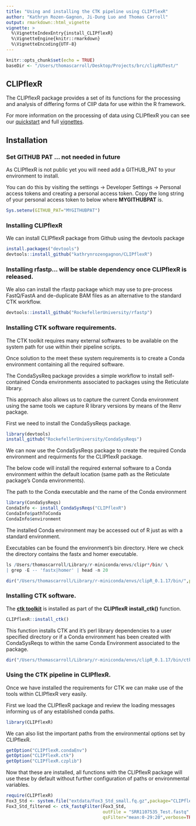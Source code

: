 ```yaml
---
title: "Using and installing the CTK pipeline using CLIPflexR"
author: "Kathryn Rozen-Gagnon, Ji-Dung Luo and Thomas Carroll"
output: rmarkdown::html_vignette
vignette: >
  %\VignetteIndexEntry{install_CLIPflexR}
  %\VignetteEngine{knitr::rmarkdown}
  %\VignetteEncoding{UTF-8}
---
```


```r
knitr::opts_chunk$set(echo = TRUE)
baseDir <- "/Users/thomascarroll/Desktop/Projects/brc/clipRUTest/"
```

## CLIPflexR


The CLIPflexR package provides a set of its functions for the processing and analysis of differing forms of ClIP data for use within the R framework.

For more information on the processing of data using CLIPflexR you can see our [quickstart](StandardandBrdU_Processing_CTK_small.html) and full [vignettes](StandardandBrdU_Processing_CTK.html).


## Installation


### Set GITHUB PAT ... not needed in future

As CLIPflexR is not public yet you will need add a GITHUB_PAT to your environment to install. 

You can do this by visiting the settings -> Developer Settings ->  Personal access tokens and creating a personal access token. Copy the long string of your personal access token to below where **MYGITHUBPAT** is.

```r
Sys.setenv(GITHUB_PAT="MYGITHUBPAT")
```

### Installing CLIPflexR

We can install CLIPflexR package from Github using the devtools package

```r
install.packages("devtools")
devtools::install_github("kathrynrozengagnon/CLIPflexR")
```

### Installing rfastp... will be stable dependency once CLIPflexR is released.
We also can install the rfastp package which may use to pre-process FastQ/FastA and de-duplicate BAM files as an alternative to the standard CTK workflow.

```r
devtools::install_github("RockefellerUniversity/rfastp")
```

### Installing CTK software requirements.

The CTK toolkit requires many external softwares to be available on the system path for use within their pipeline scripts. 

Once solution to the meet these system requirements is to create a Conda environment containing all the required software. 

The CondaSysReq package provides a simple workflow to install self-contained Conda environments associated to packages using the Reticulate library. 

This approach also allows us to capture the current Conda environment using the same tools we capture R library versions by means of the Renv package.

First we need to install the CondaSysReqs package.

```r
library(devtools)
install_github("RockefellerUniversity/CondaSysReqs")
```


We can now use the CondaSysReqs package to create the required Conda environment and requirments for the CLIPflexR package.

The below code will install the required external software to a Conda environment within the default location (same path as the Reticulate package's Conda environments). 

The path to the Conda executable and the name of the Conda environment 
```r
library(CondaSysReqs)
CondaInfo <- install_CondaSysReqs("CLIPflexR")
CondaInfo$pathToConda
CondaInfo$environment
```

The installed Conda environment may be accessed out of R just as with a standard environment.

Executables can be found the environment's bin directory. Here we check the directory contains the fastx and homer executable.

```r
ls /Users/thomascarroll/Library/r-miniconda/envs/clipr*/bin/ \
| grep -E -- 'fastx|homer' | head -n 20
```

```r
dir("/Users/thomascarroll/Library/r-miniconda/envs/clipR_0.1.17/bin/",pattern="fastx|homer")
```

### Installing CTK software.

The [**ctk toolkit**](https://zhanglab.c2b2.columbia.edu/index.php/CTK_Documentation) is installed as part of the **CLIPflexR** **install_ctk()** function.


```r
CLIPflexR::install_ctk()
```

This function installs CTK and it's perl library dependencies to a user specified directory or if a Conda environment has been created with CondaSysReqs to within the same Conda Environment associated to the package. 


```r
dir("/Users/thomascarroll/Library/r-miniconda/envs/clipR_0.1.17/bin/ctk",pattern="")
```


### Using the CTK pipeline in CLIPflexR.

Once we have installed the requirements for CTK we can make use of the tools within CLIPflexR very easily.

First we load the CLIPflexR package and review the loading messages informing us of any established conda paths.

```r
library(CLIPflexR)
```

We can also list the important paths from the environmental options set by CLIPflexR.


```r
getOption("CLIPflexR.condaEnv")
getOption("CLIPflexR.ctk")
getOption("CLIPflexR.czplib")
```


Now that these are installed, all functions with the CLIPflexR package will use these by default without further configuration of paths or environmental variables.





```r
require(CLIPflexR)
Fox3_Std <- system.file("extdata/Fox3_Std_small.fq.gz",package="CLIPflexR")
Fox3_Std_filtered <- ctk_fastqFilter(Fox3_Std,
                                     outFile = "SRR1107535_Test.fastq",
                                     qsFilter="mean:0-29:20",verbose=TRUE)

```
